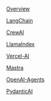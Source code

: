 [Overview](Frameworks/Overview)

[LangChain](Frameworks/LangChain)

[CrewAI](Frameworks/CrewAI)

[LlamaIndex](Frameworks/LlamaIndex)

[Vercel-AI](Frameworks/Vercel-AI)

[Mastra](Frameworks/Mastra)

[OpenAI-Agents](Frameworks/OpenAI-Agents)

[PydanticAI](Frameworks/PydanticAI)